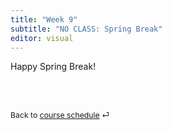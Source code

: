 ```yaml
---
title: "Week 9"
subtitle: "NO CLASS: Spring Break"
editor: visual
---
```


::: callout-important
:::

Happy Spring Break!

<br><br>

::: {style="font-size: 0.875em;"}
Back to [course schedule](/ "Course schedule") ⏎
:::
